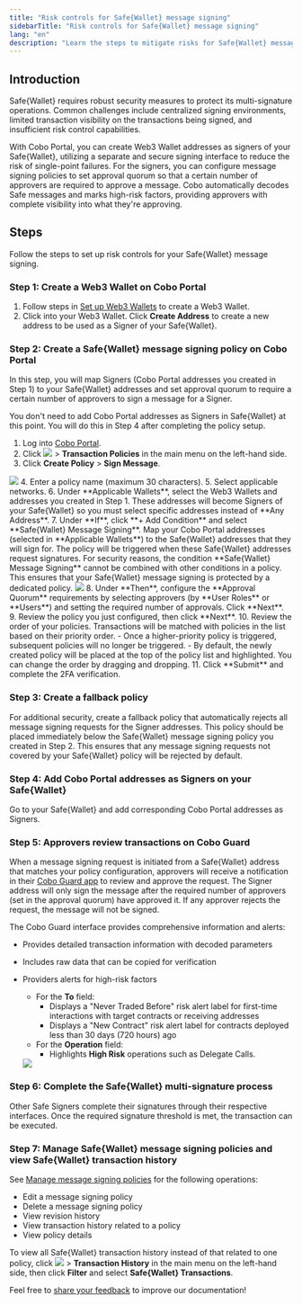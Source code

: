 ```yaml
---
title: "Risk controls for Safe{Wallet} message signing"
sidebarTitle: "Risk controls for Safe{Wallet} message signing"
lang: "en"
description: "Learn the steps to mitigate risks for Safe{Wallet} message signing."
---
```


## Introduction

Safe{Wallet} requires robust security measures to protect its multi-signature operations. Common challenges include centralized signing environments, limited transaction visibility on the transactions being signed, and insufficient risk control capabilities.

With Cobo Portal, you can create Web3 Wallet addresses as signers of your Safe{Wallet}, utilizing a separate and secure signing interface to reduce the risk of single-point failures. For the signers, you can configure message signing policies to set approval quorum so that a certain number of approvers are required to approve a message. Cobo automatically decodes Safe messages and marks high-risk factors, providing approvers with complete visibility into what they're approving.

## Steps

Follow the steps to set up risk controls for your Safe{Wallet} message signing.

### Step 1: Create a Web3 Wallet on Cobo Portal

1. Follow steps in [Set up Web3 Wallets](/en/portal/custodial-wallets/web3-wallets/set-up) to create a Web3 Wallet.
2. Click into your Web3 Wallet. Click **Create Address** to create a new address to be used as a Signer of your Safe{Wallet}.

### Step 2: Create a Safe{Wallet} message signing policy on Cobo Portal

In this step, you will map Signers (Cobo Portal addresses you created in Step 1) to your Safe{Wallet} addresses and set approval quorum to require a certain number of approvers to sign a message for a Signer.

<Info>You don't need to add Cobo Portal addresses as Signers in Safe{Wallet} at this point. You will do this in Step 4 after completing the policy setup.</Info>

1. Log into [Cobo Portal](https://portal.cobo.com/login).
2. Click <img src="/en/images/common/wallets_icon.svg" className="icon"/> > **Transaction Policies** in the main menu on the left-hand side.
3. Click **Create Policy** > **Sign Message**.
<img src="/en/images/risk-controls/create_policy.png" className="screenshot_full_screen"/>
4. Enter a policy name (maximum 30 characters).
5. Select applicable networks.
6. Under **Applicable Wallets**, select the Web3 Wallets and addresses you created in Step 1. 
   <Info>These addresses will become Signers of your Safe{Wallet} so you must select specific addresses instead of **Any Address**.</Info>
7. Under **If**, click **+ Add Condition** and select **Safe{Wallet} Message Signing**. Map your Cobo Portal addresses (selected in **Applicable Wallets**) to the Safe{Wallet} addresses that they will sign for. The policy will be triggered when these Safe{Wallet} addresses request signatures.
   <Info>For security reasons, the condition **Safe{Wallet} Message Signing** cannot be combined with other conditions in a policy. This ensures that your Safe{Wallet} message signing is protected by a dedicated policy.</Info>
   <img src="/en/images/risk-controls/safewalletsigning.png" className="screenshot_full_screen"/>
8. Under **Then**, configure the **Approval Quorum** requirements by selecting approvers (by **User Roles** or **Users**) and setting the required number of approvals. Click **Next**.
9. Review the policy you just configured, then click **Next**.
10. Review the order of your policies. Transactions will be matched with policies in the list based on their priority order.
   - Once a higher-priority policy is triggered, subsequent policies will no longer be triggered.
   - By default, the newly created policy will be placed at the top of the policy list and highlighted. You can change the order by dragging and dropping.
11. Click **Submit** and complete the 2FA verification.

### Step 3: Create a fallback policy

For additional security, create a fallback policy that automatically rejects all message signing requests for the Signer addresses. This policy should be placed immediately below the Safe{Wallet} message signing policy you created in Step 2. This ensures that any message signing requests not covered by your Safe{Wallet} policy will be rejected by default.

### Step 4: Add Cobo Portal addresses as Signers on your Safe{Wallet}

Go to your Safe{Wallet} and add corresponding Cobo Portal addresses as Signers.

### Step 5: Approvers review transactions on Cobo Guard

When a message signing request is initiated from a Safe{Wallet} address that matches your policy configuration, approvers will receive a notification in their [Cobo Guard app](/en/guard/introduction) to review and approve the request. The Signer address will only sign the message after the required number of approvers (set in the approval quorum) have approved it. If any approver rejects the request, the message will not be signed.

The Cobo Guard interface provides comprehensive information and alerts:

- Provides detailed transaction information with decoded parameters
- Includes raw data that can be copied for verification
- Providers alerts for high-risk factors
   - For the **To** field: 
      - Displays a "Never Traded Before" risk alert label for first-time interactions with target contracts or receiving addresses
      - Displays a "New Contract" risk alert label for contracts deployed less than 30 days (720 hours) ago
   - For the **Operation** field:
      - Highlights **High Risk** operations such as Delegate Calls.

   <img src="/en/images/risk-controls/safe-signer-cobo-guard.png" className="screenshot_full_screen"/>

### Step 6: Complete the Safe{Wallet} multi-signature process

Other Safe Signers complete their signatures through their respective interfaces. Once the required signature threshold is met, the transaction can be executed.

### Step 7: Manage Safe{Wallet} message signing policies and view Safe{Wallet} transaction history

See [Manage message signing policies](/en/portal/risk-controls/off-chain-tx-manage-message-signing) for the following operations:
- Edit a message signing policy
- Delete a message signing policy
- View revision history
- View transaction history related to a policy
- View policy details

To view all Safe{Wallet} transaction history instead of that related to one policy, click <img src="/en/images/common/wallets_icon.svg" className="icon"/> > **Transaction History** in the main menu on the left-hand side, then click **Filter** and select **Safe{Wallet} Transactions**.

<Tip>Feel free to [share your feedback](https://forms.zohopublic.com/cobo/form/DocumentFeedbackForm/formperma/QvLOhxJv1_JMsJ-1dleZ8Itb_7rzN-LtgvsDdxosoVI?referrername=manuals) to improve our documentation!</Tip>
